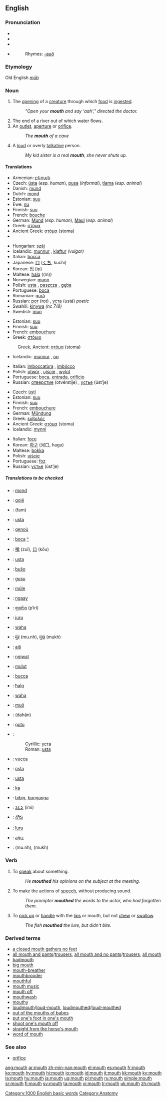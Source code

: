 {{wikipedia|Mouth}}
==English==

{{rank|boys|joy|green|681|mouth|generally|ago|easily}}

===Pronunciation===
*{{AHD|mouth}}
*{{IPA|/maʊθ/}}
*{{SAMPA|/maUT/}}
*{{audio|en-us-mouth.ogg|Audio (US)}}
*:Rhymes: [[Rhymes:English:-aʊð|-aʊð]]

===Etymology===
Old English ''[[mūþ]]''

===Noun===
{{en-noun}}

# {{anatomy}} The [[opening]] of a [[creature]] through which [[food]] is [[ingest]]ed.
#:''"Open your '''mouth''' and say 'aah'," directed the doctor.''
# The end of a river out of which water flows.
# An [[outlet]], [[aperture]] or [[orifice]].
#: ''The '''mouth''' of a cave''
# {{slang}} A [[loud]] or overly [[talkative]] person.
#:''My kid sister is a real '''mouth'''; she never shuts up.''

====Translations====
{{trans-top|the opening of an animal through which food is ingested}}
*Armenian: [[բերան]]
*Czech: [[ústa]] {{p}} (''esp. human''), [[pusa]] {{f}} (''informal''), [[tlama]] {{f}} (''esp. animal'')
*Danish: [[mund]] {{c}}
*Dutch: [[mond]] {{m}}
*Estonian: [[suu]]
*Ewe: [[nu]] {{n}}
*Finnish: [[suu]]
*French: [[bouche]] {{f}}
*German: [[Mund]] {{m}} (''esp. human''), [[Maul]] {{n}} (''esp. animal'')
*Greek: [[στόμα]] {{n}}
*Ancient Greek: [[στόμα]] (stoma) {{n}}
*{{trreq|Hebrew}}
{{trans-mid}}
*Hungarian: [[száj]]
*Icelandic: [[munnur]] {{m}}, [[kjaftur]] ''(vulgar)'' {{m}}
*Italian: [[bocca]] {{f}}
*Japanese: [[口]] ([[くち]], kuchi)
*Korean: [[입]] (ip)
*Maltese: [[ħalq]] ((m))
*Norwegian: [[munn]] {{m}}
*Polish: [[usta]] {{npl}}, [[paszcza]] {{f}}, [[gęba]] {{f}}
*Portuguese: [[boca]] {{f}}
*Romanian: [[gură]] {{f}}
*Russian: [[рот]] (rot) {{m}}, [[уста]] (ustá) {{p}} ''poetic''
*Swahili:  [[kinywa]] ''(nc 7/8)''
*Swedish: [[mun#Swedish|mun]] {{m}}
{{trans-bottom}}

{{trans-top|an outlet, aperture or orifice}}
*Estonian: [[suu]]
*Finnish: [[suu]]
*French: [[embouchure]] {{f}}
*Greek: [[στόμιο]] {{n}}
:Greek, Ancient: [[στόμα]] (stoma) {{n}}
*Icelandic: [[munnur]] {{m}}, [[op]] {{n}}
{{trans-mid}}
*Italian: [[imboccatùra]] {{f}}, [[imbócco]] {{m}}
*Polish: [[otwór]] {{m}}, [[ujście]] {{n}}, [[wylot]] {{m}}
*Portuguese: [[boca]], [[entrada]], [[orifício]] {{f}}
*Russian: [[отверстие]] (otvérstije) {{n}}, [[устье]] (úst’je) {{n}}
{{trans-bottom}}

{{trans-top|the end of a river out of which water flows}}
*Czech: [[ústí]] {{n}}
*Estonian: [[suu]]
*Finnish: [[suu]]
*French: [[embouchure]] {{f}}
*German: [[Mündung]] {{f}}
*Greek: [[εκβολές]] {{f}} {{p}}
*Ancient Greek: [[στόμα]] (stoma) {{n}}
*Icelandic: [[mynni]] {{n}}
{{trans-mid}}
*Italian: [[foce]] {{f}}
*Korean: [[하구]] (河口, hagu)
*Maltese: [[bokka]] {{f}}
*Polish: [[ujście]] {{n}}
*Portuguese: [[foz]] {{f}}
*Russian: [[устье]] (úst’je) {{n}}
{{trans-bottom}}

=====Translations to be checked=====
{{checktrans}}
{{trans-top|Translations to be checked}}
*{{ttbc|Afrikaans}}: [[mond]]
*{{ttbc|Albanian}}: [[gojë]] {{f}}
*{{ttbc|Arabic}}: {{ARchar|[[فم]]}} (fam)
*{{ttbc|Bosnian}}: [[usta#Bosnian|usta]] {{npl}}
*{{ttbc|Breton}}: [[genoù]] {{m}}
*{{ttbc|Catalan}}: [[boca]] {{f}} [[:ca:boca|^]]
*{{ttbc|Chinese}}: [[嘴]] (zuǐ), [[口]] (kǒu)
*{{ttbc|Croatian}}: [[usta#Croatian|usta]] {{npl}}
*{{ttbc|Esperanto}}: [[buŝo]]
*{{ttbc|Fijian}}: [[gusu]]
*{{ttbc|Frisian}}: [[mûle]]
*{{ttbc|Gamilaraay}}: [[ngaay]]
*{{ttbc|Georgian}}: [[ფირი]] (p‘iri)
*{{ttbc|Guaraní}}: [[juru]]
*{{ttbc|Hawaiian}}: [[waha]]
*{{ttbc|Hindi}}: [[मुंह]] (mu.nh), [[मुख]] (mukh)
*{{ttbc|Hittite}}: [[aiš]] {{n}}
*{{ttbc|Ilocano}}: [[ngiwat]]
*{{ttbc|Indonesian}}: [[mulut]]
{{trans-mid}}
*{{ttbc|Interlingua}}: [[bucca]]
*{{ttbc|Maltese}}: [[ħalq]]
*{{ttbc|Maori}}: [[waha]]
*{{ttbc|Old English}}: [[muð]] {{m}}
*{{ttbc|Persian}}: {{FAchar|[[دهان]]}} (dahân)
*{{ttbc|Samoan}}: [[gutu]]
*{{ttbc|Serbian}}:
*:Cyrillic: [[уста#Serbian|уста]] {{npl}}
*:Roman: [[usta#Serbian|usta]] {{npl}}
*{{ttbc|Sicilian}}: [[vucca]] {{f}}
*{{ttbc|Slovak}}: [[ústa]] {{p}}
*{{ttbc|Slovene}}: [[usta]] {{npl}}
*{{ttbc|Sumerian}}: [[ka#Sumerian|ka]]
*{{ttbc|Tagalog}}: [[bibig]], [[bunganga]]
*{{ttbc|Tamazight}}: [[ⵉⵎⵉ]] (imi) {{m}}
*{{ttbc|Telugu}}: [[నోరు]]
*{{ttbc|Tupinambá}}: [[îuru]]
*{{ttbc|Turkish}}: [[ağız]]
*{{ttbc|Urdu}}: {{URchar|[[منہ]]}} (mu.nh), {{URchar|[[مکھ]]}} (mukh)
{{trans-bottom}}

===Verb===
{{en-verb}}

# {{transitive}} To [[speak]] about something.
#:''He '''mouthed''' his opinions on the subject at the meeting.''
# {{transitive}} To make the actions of [[speech]], without producing sound.
#:''The prompter '''mouthed''' the words to the actor, who had forgotten them.''
# {{transitive}} To [[pick up]] or [[handle]] with the [[lips]] or mouth, but not [[chew]] or [[swallow]].
#:''The fish '''mouthed''' the lure, but didn't bite.''

===Derived terms===
*[[a closed mouth gathers no feet]]
*[[all mouth and pants]]/[[all mouth and trousers|trousers]], [[all mouth and no pants]]/[[all mouth and no trousers|trousers]], [[all mouth]]
*[[badmouth]]
*[[big mouth]]
*[[mouth-breather]]
*[[mouthbrooder]]
*[[mouthful]]
*[[mouth music]]
*[[mouth off]]
*[[mouthwash]]
*[[mouthy]]
*[[loudmouth]]/[[loud-mouth]], [[loudmouthed]]/[[loud-mouthed]]
*[[out of the mouths of babes]]
*[[put one's foot in one's mouth]]
*[[shoot one's mouth off]]
*[[straight from the horse's mouth]]
*[[word of mouth]]

===See also===
*[[orifice]]

[[Category:1000 English basic words]]
[[Category:Anatomy]]

[[ang:mouth]]
[[ar:mouth]]
[[zh-min-nan:mouth]]
[[el:mouth]]
[[es:mouth]]
[[fr:mouth]]
[[ko:mouth]]
[[hy:mouth]]
[[hi:mouth]]
[[io:mouth]]
[[id:mouth]]
[[it:mouth]]
[[kk:mouth]]
[[ky:mouth]]
[[la:mouth]]
[[hu:mouth]]
[[ja:mouth]]
[[ug:mouth]]
[[pl:mouth]]
[[ru:mouth]]
[[simple:mouth]]
[[sr:mouth]]
[[fi:mouth]]
[[sv:mouth]]
[[ta:mouth]]
[[vi:mouth]]
[[tr:mouth]]
[[uk:mouth]]
[[zh:mouth]]